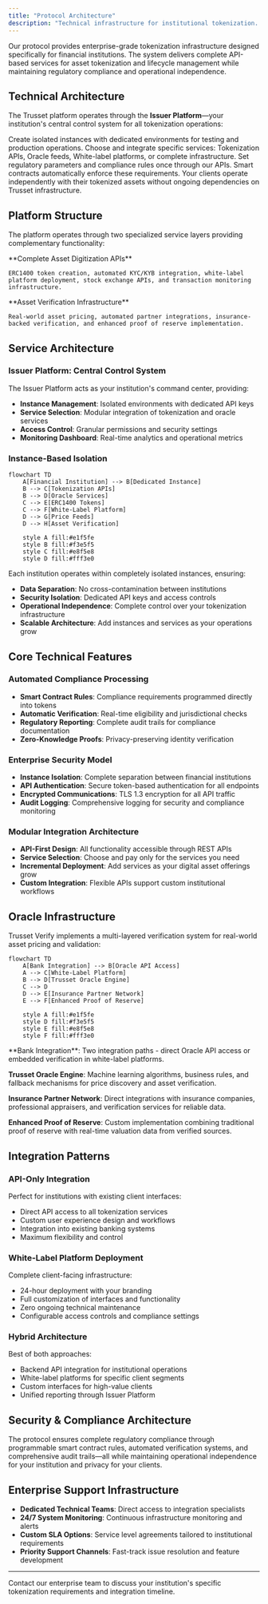 ```yaml
---
title: "Protocol Architecture"
description: "Technical infrastructure for institutional tokenization. API architecture, security model, and service integration."
---
```


Our protocol provides enterprise-grade tokenization infrastructure designed specifically for financial institutions. The system delivers complete API-based services for asset tokenization and lifecycle management while maintaining regulatory compliance and operational independence.

## Technical Architecture

The Trusset platform operates through the **Issuer Platform**—your institution's central control system for all tokenization operations:

<Steps>
  <Step title="Instance Provisioning">
    Create isolated instances with dedicated environments for testing and production operations.
  </Step>
  
  <Step title="Service Integration">
    Choose and integrate specific services: Tokenization APIs, Oracle feeds, White-label platforms, or complete infrastructure.
  </Step>
  
  <Step title="Compliance Configuration">
    Set regulatory parameters and compliance rules once through our APIs. Smart contracts automatically enforce these requirements.
  </Step>
  
  <Step title="Client Operations">
    Your clients operate independently with their tokenized assets without ongoing dependencies on Trusset infrastructure.
  </Step>
</Steps>

## Platform Structure

The platform operates through two specialized service layers providing complementary functionality:

<Columns cols={2}>
  <Card title="Tokenization Service" icon="coins">
    **Complete Asset Digitization APIs**
    
    ERC1400 token creation, automated KYC/KYB integration, white-label platform deployment, stock exchange APIs, and transaction monitoring infrastructure.
  </Card>
  
  <Card title="Oracle Service" icon="database">
    **Asset Verification Infrastructure**
    
    Real-world asset pricing, automated partner integrations, insurance-backed verification, and enhanced proof of reserve implementation.
  </Card>
</Columns>

## Service Architecture

### Issuer Platform: Central Control System

The Issuer Platform acts as your institution's command center, providing:

- **Instance Management**: Isolated environments with dedicated API keys
- **Service Selection**: Modular integration of tokenization and oracle services  
- **Access Control**: Granular permissions and security settings
- **Monitoring Dashboard**: Real-time analytics and operational metrics

### Instance-Based Isolation

```mermaid
flowchart TD
    A[Financial Institution] --> B[Dedicated Instance]
    B --> C[Tokenization APIs]
    B --> D[Oracle Services]
    C --> E[ERC1400 Tokens]
    C --> F[White-Label Platform]
    D --> G[Price Feeds]
    D --> H[Asset Verification]
    
    style A fill:#e1f5fe
    style B fill:#f3e5f5
    style C fill:#e8f5e8
    style D fill:#fff3e0
```

Each institution operates within completely isolated instances, ensuring:
- **Data Separation**: No cross-contamination between institutions
- **Security Isolation**: Dedicated API keys and access controls
- **Operational Independence**: Complete control over your tokenization infrastructure
- **Scalable Architecture**: Add instances and services as your operations grow

## Core Technical Features

### Automated Compliance Processing
- **Smart Contract Rules**: Compliance requirements programmed directly into tokens
- **Automatic Verification**: Real-time eligibility and jurisdictional checks
- **Regulatory Reporting**: Complete audit trails for compliance documentation
- **Zero-Knowledge Proofs**: Privacy-preserving identity verification

### Enterprise Security Model
- **Instance Isolation**: Complete separation between financial institutions
- **API Authentication**: Secure token-based authentication for all endpoints
- **Encrypted Communications**: TLS 1.3 encryption for all API traffic
- **Audit Logging**: Comprehensive logging for security and compliance monitoring

### Modular Integration Architecture
- **API-First Design**: All functionality accessible through REST APIs
- **Service Selection**: Choose and pay only for the services you need
- **Incremental Deployment**: Add services as your digital asset offerings grow
- **Custom Integration**: Flexible APIs support custom institutional workflows

## Oracle Infrastructure

Trusset Verify implements a multi-layered verification system for real-world asset pricing and validation:

```mermaid
flowchart TD
    A[Bank Integration] --> B[Oracle API Access]
    A --> C[White-Label Platform]
    B --> D[Trusset Oracle Engine]
    C --> D
    D --> E[Insurance Partner Network]
    E --> F[Enhanced Proof of Reserve]
    
    style A fill:#e1f5fe
    style D fill:#f3e5f5
    style E fill:#e8f5e8
    style F fill:#fff3e0
```

<Accordion title="Oracle Architecture Components">
  **Bank Integration**: Two integration paths - direct Oracle API access or embedded verification in white-label platforms.

  **Trusset Oracle Engine**: Machine learning algorithms, business rules, and fallback mechanisms for price discovery and asset verification.

  **Insurance Partner Network**: Direct integrations with insurance companies, professional appraisers, and verification services for reliable data.

  **Enhanced Proof of Reserve**: Custom implementation combining traditional proof of reserve with real-time valuation data from verified sources.
</Accordion>

## Integration Patterns

### API-Only Integration
Perfect for institutions with existing client interfaces:
- Direct API access to all tokenization services
- Custom user experience design and workflows
- Integration into existing banking systems
- Maximum flexibility and control

### White-Label Platform Deployment
Complete client-facing infrastructure:
- 24-hour deployment with your branding
- Full customization of interfaces and functionality
- Zero ongoing technical maintenance
- Configurable access controls and compliance settings

### Hybrid Architecture
Best of both approaches:
- Backend API integration for institutional operations
- White-label platforms for specific client segments
- Custom interfaces for high-value clients
- Unified reporting through Issuer Platform

## Security & Compliance Architecture

<Info>
The protocol ensures complete regulatory compliance through programmable smart contract rules, automated verification systems, and comprehensive audit trails—all while maintaining operational independence for your institution and privacy for your clients.
</Info>

## Enterprise Support Infrastructure

- **Dedicated Technical Teams**: Direct access to integration specialists
- **24/7 System Monitoring**: Continuous infrastructure monitoring and alerts
- **Custom SLA Options**: Service level agreements tailored to institutional requirements
- **Priority Support Channels**: Fast-track issue resolution and feature development

---

<Card title="Ready to Integrate?" icon="rocket" href="https://issuers.trusset.org">
  Contact our enterprise team to discuss your institution's specific tokenization requirements and integration timeline.
</Card>